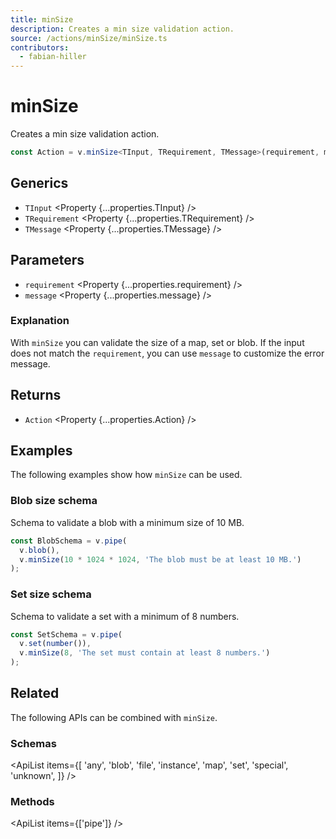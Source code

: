 ```yaml
---
title: minSize
description: Creates a min size validation action.
source: /actions/minSize/minSize.ts
contributors:
  - fabian-hiller
---
```



# minSize

Creates a min size validation action.

```ts
const Action = v.minSize<TInput, TRequirement, TMessage>(requirement, message);
```

## Generics

- `TInput` <Property {...properties.TInput} />
- `TRequirement` <Property {...properties.TRequirement} />
- `TMessage` <Property {...properties.TMessage} />

## Parameters

- `requirement` <Property {...properties.requirement} />
- `message` <Property {...properties.message} />

### Explanation

With `minSize` you can validate the size of a map, set or blob. If the input does not match the `requirement`, you can use `message` to customize the error message.

## Returns

- `Action` <Property {...properties.Action} />

## Examples

The following examples show how `minSize` can be used.

### Blob size schema

Schema to validate a blob with a minimum size of 10 MB.

```ts
const BlobSchema = v.pipe(
  v.blob(),
  v.minSize(10 * 1024 * 1024, 'The blob must be at least 10 MB.')
);
```

### Set size schema

Schema to validate a set with a minimum of 8 numbers.

```ts
const SetSchema = v.pipe(
  v.set(number()),
  v.minSize(8, 'The set must contain at least 8 numbers.')
);
```

## Related

The following APIs can be combined with `minSize`.

### Schemas

<ApiList
  items={[
    'any',
    'blob',
    'file',
    'instance',
    'map',
    'set',
    'special',
    'unknown',
  ]}
/>

### Methods

<ApiList items={['pipe']} />
